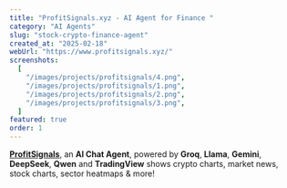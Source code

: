 ```yaml
---
title: "ProfitSignals.xyz - AI Agent for Finance "
category: "AI Agents"
slug: "stock-crypto-finance-agent"
created_at: "2025-02-18"
webUrl: "https://www.profitsignals.xyz/"
screenshots:
  [
    "/images/projects/profitsignals/4.png",
    "/images/projects/profitsignals/1.png",
    "/images/projects/profitsignals/2.png",
    "/images/projects/profitsignals/3.png",
  ]
featured: true
order: 1
---
```


**[ProfitSignals](https://profitsignals.xyz)**, an **AI Chat Agent**, powered by **Groq**, **Llama**, **Gemini**,  **DeepSeek**, **Qwen** and **TradingView** shows crypto charts, market news, stock charts, sector heatmaps & more!
